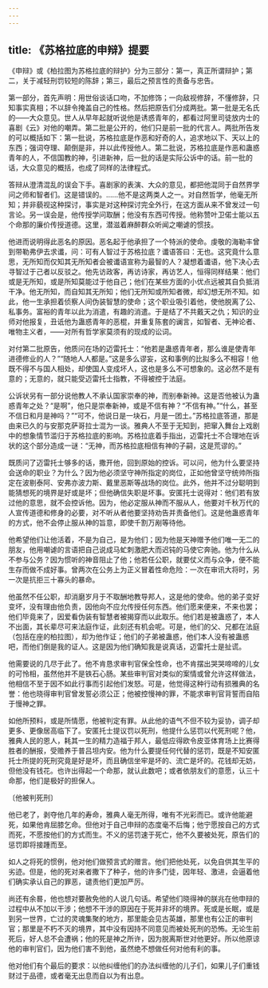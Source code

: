 ```yaml
---
---
---
```

title: 《苏格拉底的申辩》提要
---




《申辩》或《柏拉图为苏格拉底的辩护》分为三部分：第一，真正所谓辩护；第二，关于减轻刑罚较短的陈辞；第三，最后之预言性的责备与忠告。

第一部分，首先声明：用世俗谈话口吻，不加修饰；一向敌视修辞，不懂修辞，只知事实真相；不以辞令掩盖自己的性格。然后把原告们分成两批。第一批是无名氏的——大众意见。世人从早年起就听说他是诱惑青年的，都看过阿里司徒放内士的喜剧《云》对他的嘲弄。第二批是公开的，他们只是前一批的代言人。两批所告发的可以概括如下：第一批说，苏格拉底是作恶和好奇的人，追求地以下、天以上的东西；强词夺理、颠倒是非，并以此传授他人。第二批说，苏格拉底是作恶和蛊惑青年的人，不信国教的神，引进新神，后一批的话是实际公诉中的话。前一批的话，大众意见的概括，也成了同样的法律程式。

答辩从澄清混乱的误会下手。喜剧家的表演、大众的意见，都把他混同于自然界学问之师和智者们。这是错误的。……他不是这两类人之一。对自然哲学，他毫无所知；并非藐视这种探讨，事实是对这种探讨完全外行，在这方面从来不曾发过一句言论。另一误会是，他传授学问取酬；他没有东西可传授。他称赞叶卫偌士能以五个命那的廉价传授道德。这里，潜滋着麻醉群众听闻之嘲谑的惯技。

他进而说明得此恶名的原因。恶名起于他承担了一个特派的使命。虔敬的海勒丰曾到带勒弗伊去求谶，问：可有人智过于苏格拉底？谶语答曰：无也。这究竟什么意思，无所知而仅知其无所知者会被谶语宣称为最智的人？凝想着谶语，他下决心去寻智过于己者以反驳之。他先访政客，再访诗家，再访艺人，恒得同样结果：他们或是无所知，或是所知莫能过于他自己；他们在某些方面的小优点远被其自负抵消干净。他无所知，而自知其无所知；他们无所知或所知者微，却幻想无所不知。如此，他一生承担着侦察人间伪装智慧的使命；这个职业吸引着他，使他脱离了公、私事务。富裕的青年以此为消遣，有趣的消遣。于是结了不共戴天之仇；知识的业师对他报复，丑诋他为蛊惑青年的恶棍，并重复陈套的谰言，如智者、无神论者、唯物主义者，——对所有哲学家莫须有的现成的讼词。

对付第二批原告，他质问在场的迈雷托士：“他若是蛊惑青年者，那么谁是使青年进德修业的人？”“随地人人都是。”这是多么谬妄，这和事例的比拟多么不相容！他既不得不与国人相处，却使国人变成坏人，这也是多么不可想象的。这必然不是有意的；无意的，就只能受迈雷托士指教，不得被控于法庭。

公诉状另有一部分说他教人不承认国家崇奉的神，而别奉新神。这是否他被认为蛊惑青年之处？“是啊”，他只是崇奉新神，或是不信有神？“不信有神。”“什么，甚至不信日和月是神吗？”“可不，他说日是一块石，月是一团土。”苏格拉底答道，那是由来已久的与安那克萨哥拉士混为一谈。雅典人不至于无知到，把窜入舞台上戏剧中的想象情节滥归于苏格拉底的影响。苏格拉底着手指出，迈雷托士不合理地在诉状的这个部分造成一谜：“无神，而苏格拉底相信有神的子嗣，这是荒谬的。”

既质问了迈雷托士够多的话，撒开他，回到原始的控诉。可以问，他为什么要坚持会送命的职业？为什么？因为他必须坚守神所指定的岗位，正如他曾坚守统帅所指定在波剔泰阿、安弗亦波力斯、戴里恶斯等战场的岗位。此外，他并不过分聪明到能猜想死的境界是好或是坏；但他确信失职是坏事。安匿托士说得对：他们若有放过他的意思，就不会控诉他。因为，他必定服从神而不服从人，他要对千秋万代的人宣传道德和修身的必要，对不听从者他要坚持劝告并责备他们。这是他蛊惑青年的方式，他不会停止服从神的旨意，即使千割万剐等待他。

他希望他们让他活着，不是为自己，是为他们；因为他是天神赠予他们唯一无二的朋友，他用嘲谑的言语把自己说成马虻刺激肥大而迟钝的马使它奔驰。他为什么从不参与公务？因为惯听的神音阻止了他；他若任公职，就要仗义而与众争，便不能生存而做不成好事。曾两次在公务上为正义冒着性命危险：一次在审讯大将时，另一次是抗拒三十寡头的暴命。

他虽然不任公职，却消磨岁月于不取酬地教导邦人，这是他的使命。他的弟子变好变坏，没有理由他负责，因他向不应允传授任何东西。他们愿来便来，不来也罢；他们毕竟来了，因爱看伪装有智慧者被揭穿而以此取乐。他们若是被蛊惑了，本人不出面，其长辈尽可来法庭作证，此刻还有机会呢。可是，他们的父、兄都在法庭（包括在座的柏拉图），却为他作证；他们的子弟被蛊惑，他们本人没有被蛊惑吧，而他们倒是我的证人。这是因为他们确知我是说真话，迈雷托士是扯谎。

他需要说的几尽于此了。他不肯恳求审判官保全性命，也不肯摆出哭哭啼啼的儿女的可怜相，虽然他并不是铁石心肠。某些审判官对类似的案情或曾允许这样做法，他相信不至于因不如此行事而引起他们发怒。可是，他觉得这种行动有损雅典的名誉：他也晓得审判官曾发誓必须公正；他被控慢神的罪，不能求审判官背誓而自陷于慢神之罪。

如他所预料，或是所情愿，他被判定有罪。从此他的语气不但不较为妥协，调子却更多、更像居高临下了。安匿托士提议罚以死刑，他提什么惩罚以代死刑呢？他，雅典人民的恩人，耗其一生的精力造福于邦人，最低应得欧令皮亚体育场上比赛得胜者的酬报，受赡养于普吕坦内安。他为什么要提任何代替的惩罚，既是不知安匿托士所提的死刑究竟是好是坏，而且确信坐牢是坏的、流亡是坏的。花钱却无妨，但他没有钱花。也许出得起一个命那，就认此数吧；或者依朋友们的意愿，认三十命那，他们是极好的担保人。




〔他被判死刑〕

他已老了，剥夺他几年的寿命，雅典人毫无所得，唯有不光彩而已。或许他能避死，如果他肯屈膝乞命。但他对于自己申辩的态度毫不后悔；他宁愿按自己的方式而死，不愿按他们的方式而生。不义的惩罚速于死亡，他不久要被处死，原告们的惩罚即将接踵而至。

如人之将死的惯例，他对他们做预言式的赠言。他们把他处死，以免自供其生平的劣迹。但是，他的死对来者撒下了种子，他的许多门徒，因年轻、激进，会逼着他们确实承认自己的罪恶，谴责他们更加严厉。

尚还有余晷，他也想对要赦免他的人说几句话。希望他们晓得神的朕兆在他申辩的过程中从不加以干涉；他想不干涉的原因在于死并非坏的境界。死或是长眠，或是到另一世界，亡过的灵魂集聚的地方，那里能会见古英雄，那里也有公正的审判官；那里是不朽不灭的境界，其中没有因持不同意见而被处死刑的恐怖。无论生前死后，好人总不会遭祸；他的死是神之所许，因为脱离斯世对他更好。所以他原谅他的审判官们，因为他们害不到他，虽然绝不想做任何对他有利的事。

他对他们有个最后的要求：以他纠缠他们的办法纠缠他的儿子们，如果儿子们重钱财过于品德，或者毫无出息而自以为有出息。